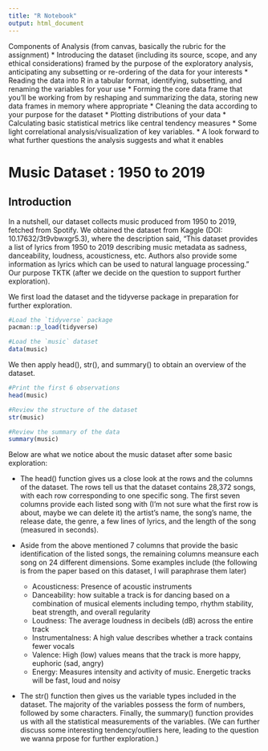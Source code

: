 ```yaml
---
title: "R Notebook"
output: html_document
---
```


Components of Analysis (from canvas, basically the rubric for the assignment)
* Introducing the dataset (including its source, scope, and any ethical considerations) framed by the purpose of the exploratory analysis, anticipating any subsetting or re-ordering of the data for your interests
* Reading the data into R in a tabular format, identifying, subsetting, and renaming the variables for your use
* Forming the core data frame that you'll be working from by reshaping and summarizing the data, storing new data frames in memory where appropriate
* Cleaning the data according to your purpose for the dataset
* Plotting distributions of your data
* Calculating basic statistical metrics like central tendency measures
* Some light correlational analysis/visualization of key variables.
* A look forward to what further questions the analysis suggests and what it enables

# Music Dataset : 1950 to 2019

## Introduction

In a nutshell, our dataset collects music produced from 1950 to 2019, fetched from Spotify. We obtained the dataset from Kaggle (DOI: 10.17632/3t9vbwxgr5.3), where the description said, "This dataset provides a list of lyrics from 1950 to 2019 describing music metadata as sadness, danceability, loudness, acousticness, etc. Authors also provide some information as lyrics which can be used to natural language processing." Our purpose TKTK (after we decide on the question to support further exploration).

We first load the dataset and the tidyverse package in preparation for further exploration.

```r
#Load the `tidyverse` package
pacman::p_load(tidyverse)

#Load the `music` dataset
data(music)
```

We then apply head(), str(), and summary() to obtain an overview of the dataset.

```r
#Print the first 6 observations
head(music)
```

```r
#Review the structure of the dataset
str(music)
```

```r
#Review the summary of the data
summary(music)
```

Below are what we notice about the music dataset after some basic exploration:

* The head() function gives us a close look at the rows and the columns of the dataset. The rows tell us that the dataset contains 28,372 songs, with each row corresponding to one specific song. The first seven columns provide each listed song with (I'm not sure what the first row is about, maybe we can delete it) the artist's name, the song's name, the release date, the genre, a few lines of lyrics, and the length of the song (measured in seconds). 

* Aside from the above mentioned 7 columns that provide the basic identification of the listed songs, the remaining columns meansure each song on 24 different dimensions. Some examples include (the following is from the paper based on this dataset, I will paraphrase them later)
  * Acousticness: Presence of acoustic instruments
  * Danceability: how suitable a track is for dancing based on a combination of musical elements including tempo, rhythm stability, beat strength, and overall regularity
  * Loudness: The average loudness in decibels (dB) across the entire track
  * Instrumentalness: A high value describes whether a track contains fewer vocals
  * Valence: High (low) values means that the track is more happy, euphoric (sad, angry)
  * Energy: Measures intensity and activity of music. Energetic tracks will be fast, loud and noisy

* The str() function then gives us the variable types included in the dataset. The majority of the variables possess the form of numbers, followed by some characters. Finally, the summary() function provides us with all the statistical measurements of the variables. (We can further discuss some interesting tendency/outliers here, leading to the question we wanna prpose for further exploration.)